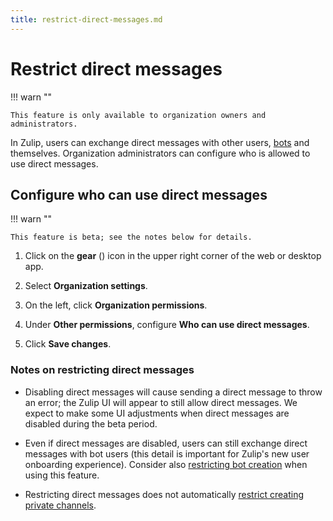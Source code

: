 ```yaml
---
title: restrict-direct-messages.md
---
```


# Restrict direct messages


!!! warn ""

    This feature is only available to organization owners and administrators.




In Zulip, users can exchange direct messages with other users,
[bots](/help/bots-overview) and themselves. Organization
administrators can configure who is allowed to use direct messages.

## Configure who can use direct messages

!!! warn ""

    This feature is beta; see the notes below for details.

<Tabs>
<TabItem label="instructions-for-all-platforms">

1. Click on the **gear** (<i class="zulip-icon zulip-icon-gear"></i>) icon in the upper
   right corner of the web or desktop app.

1. Select **Organization settings**.

1. On the left, click **Organization permissions**.



1. Under **Other permissions**, configure **Who can use direct messages**.


1. Click **Save changes**.

</TabItem>
</Tabs>

### Notes on restricting direct messages

* Disabling direct messages will cause sending a direct message to
throw an error; the Zulip UI will appear to still allow direct
messages. We expect to make some UI adjustments when direct messages
are disabled during the beta period.

* Even if direct messages are disabled, users can still exchange
direct messages with bot users (this detail is important for
Zulip's new user onboarding experience). Consider also [restricting
bot creation](/help/restrict-bot-creation) when using this feature.

* Restricting direct messages does not automatically [restrict creating
private channels](/help/configure-who-can-create-channels).


